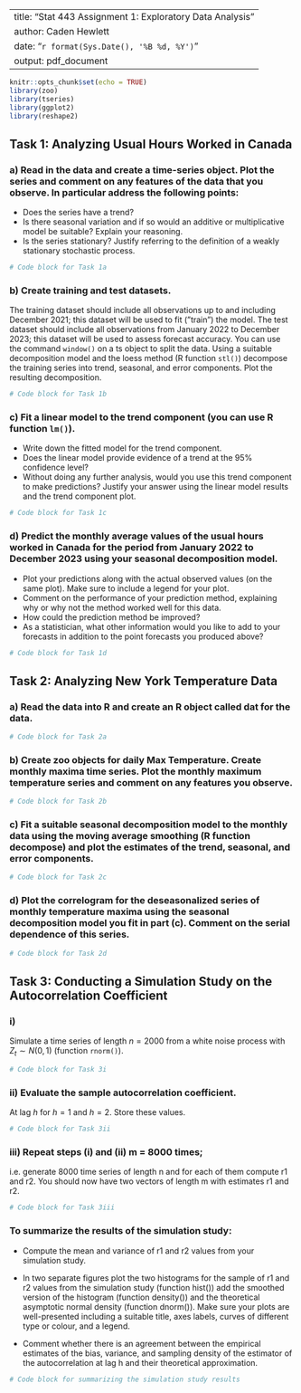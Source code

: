 
---
title: "Stat 443 Assignment 1: Exploratory Data Analysis"
author: Caden Hewlett
date: "`r format(Sys.Date(), '%B %d, %Y')`"
output: pdf_document
---

```r
knitr::opts_chunk$set(echo = TRUE)
library(zoo)
library(tseries)
library(ggplot2)
library(reshape2)
```
## Task 1: Analyzing Usual Hours Worked in Canada

### a) Read in the data and create a time-series object. Plot the series and comment on any features of the data that you observe. In particular address the following points:
- Does the series have a trend?
- Is there seasonal variation and if so would an additive or multiplicative model be suitable? Explain your reasoning.
- Is the series stationary? Justify referring to the definition of a weakly stationary stochastic process.

```r
# Code block for Task 1a
```

### b) Create training and test datasets. 


The training dataset should include all observations up to and including December 2021; this dataset will be used to fit (”train”) the model. The test dataset should include all observations from January 2022 to December 2023; this dataset will be used to assess forecast accuracy. You can use the command `window()` on a ts object to split the data. Using a suitable decomposition model and the loess method (R function `stl()`) decompose the training series into trend, seasonal, and error components. Plot the resulting decomposition.

```r
# Code block for Task 1b
```

### c) Fit a linear model to the trend component (you can use R function `lm()`).
- Write down the fitted model for the trend component.
- Does the linear model provide evidence of a trend at the 95% confidence level?
- Without doing any further analysis, would you use this trend component to make predictions? Justify your answer using the linear model results and the trend component plot.

```r
# Code block for Task 1c
```

### d) Predict the monthly average values of the usual hours worked in Canada for the period from January 2022 to December 2023 using your seasonal decomposition model.
- Plot your predictions along with the actual observed values (on the same plot). Make sure to include a legend for your plot.
- Comment on the performance of your prediction method, explaining why or why not the method worked well for this data.
- How could the prediction method be improved?
- As a statistician, what other information would you like to add to your forecasts in addition to the point forecasts you produced above?

```r
# Code block for Task 1d
```

## Task 2: Analyzing New York Temperature Data

### a) Read the data into R and create an R object called dat for the data.

```r
# Code block for Task 2a
```

### b) Create zoo objects for daily Max Temperature. Create monthly maxima time series. Plot the monthly maximum temperature series and comment on any features you observe.

```r
# Code block for Task 2b
```

### c) Fit a suitable seasonal decomposition model to the monthly data using the moving average smoothing (R function decompose) and plot the estimates of the trend, seasonal, and error components.

```r
# Code block for Task 2c
```

### d) Plot the correlogram for the deseasonalized series of monthly temperature maxima using the seasonal decomposition model you fit in part (c). Comment on the serial dependence of this series.

```r
# Code block for Task 2d
```

## Task 3: Conducting a Simulation Study on the Autocorrelation Coefficient

### i) 

Simulate a time series of length $n = 2000$ from a white noise process with $Z_t \sim N(0, 1)$ (function `rnorm()`).

```r
# Code block for Task 3i
```

### ii) Evaluate the sample autocorrelation coefficient.

At lag $h$ for $h = 1$ and $h = 2$. Store these values.

```r
# Code block for Task 3ii
```

### iii) Repeat steps (i) and (ii) m = 8000 times; 

i.e. generate 8000 time series of length n and for each of them compute r1 and r2. You should now have two vectors of length m with estimates r1 and r2.

```r
# Code block for Task 3iii
```

### To summarize the results of the simulation study:


- Compute the mean and variance of r1 and r2 values from your simulation study.


- In two separate figures plot the two histograms for the sample of r1 and r2 values from the simulation study (function hist()) add the smoothed version of the histogram (function density()) and the theoretical asymptotic normal density (function dnorm()). Make sure your plots are well-presented including a suitable title, axes labels, curves of different type or colour, and a legend.


- Comment whether there is an agreement between the empirical estimates of the bias, variance, and sampling density of the estimator of the autocorrelation at lag h and their theoretical approximation.

```r
# Code block for summarizing the simulation study results
```
